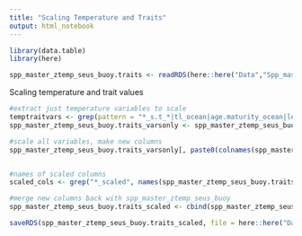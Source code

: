 ```yaml
---
title: "Scaling Temperature and Traits"
output: html_notebook
---
```


```r
library(data.table)
library(here)

spp_master_ztemp_seus_buoy.traits <- readRDS(here::here("Data","Spp_master", "spp_master_ztemp_seus_buoy.traits.rds"))
```

Scaling temperature and trait values
```r

#extract just temperature variables to scale
temptraitvars <- grep(pattern = "*_s.t_*|tl_ocean|age.maturity_ocean|length.max_ocean|age.max_ocean",colnames(spp_master_ztemp_seus_buoy.traits), value = T)
spp_master_ztemp_seus_buoy.traits_varsonly <- spp_master_ztemp_seus_buoy.traits[,..temptraitvars][,level.tl:= NULL] #picked up level.tl column from query above, delete here

#scale all variables, make new columns
spp_master_ztemp_seus_buoy.traits_varsonly[, paste0(colnames(spp_master_ztemp_seus_buoy.traits_varsonly), "_scaled") := lapply(.SD, function(x) as.vector(scale(x))), .SDcols = colnames(spp_master_ztemp_seus_buoy.traits_varsonly)]


#names of scaled columns
scaled_cols <- grep("*_scaled", names(spp_master_ztemp_seus_buoy.traits_varsonly), value = T)

#merge new columns back with spp_master_ztemp_seus_buoy
spp_master_ztemp_seus_buoy.traits_scaled <- cbind(spp_master_ztemp_seus_buoy.traits, spp_master_ztemp_seus_buoy.traits_varsonly[,scaled_cols, with = FALSE])

saveRDS(spp_master_ztemp_seus_buoy.traits_scaled, file = here::here("Data","Spp_master", "spp_master_ztemp_seus_buoy.traits_scaled.rds"))
```


